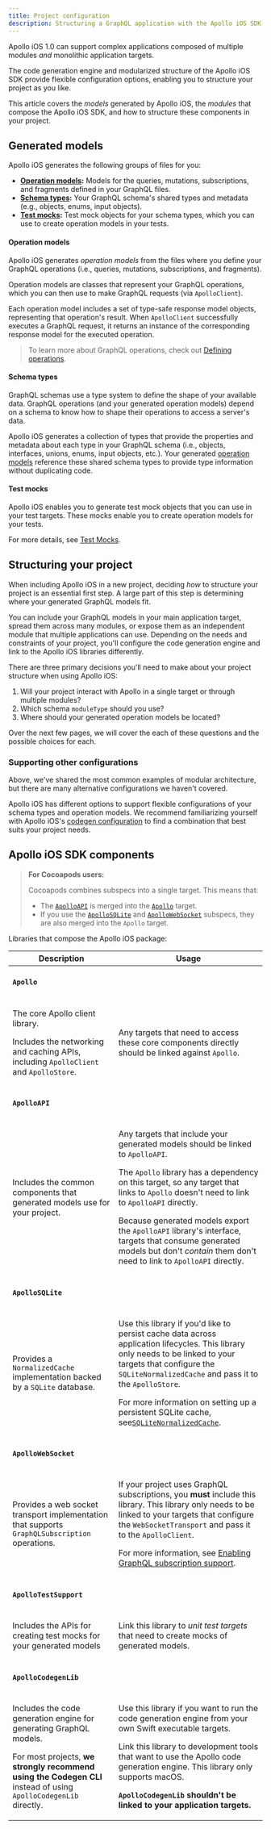 ```yaml
---
title: Project configuration
description: Structuring a GraphQL application with the Apollo iOS SDK
---
```


Apollo iOS 1.0 can support complex applications composed of multiple modules _and_ monolithic application targets.

The code generation engine and modularized structure of the Apollo iOS SDK provide flexible configuration options, enabling you to structure your project as you like.

This article covers the _models_ generated by Apollo iOS, the _modules_ that compose the Apollo iOS SDK, and how to structure these components in your project.

## Generated models

Apollo iOS generates the following groups of files for you:

* **[Operation models](#operation-models):** Models for the queries, mutations, subscriptions, and fragments defined in your GraphQL files.
* **[Schema types](#schema-types):** Your GraphQL schema's shared types and metadata (e.g., objects, enums, input objects).
* **[Test mocks](#test-mocks):** Test mock objects for your schema types, which you can use to create operation models in your tests.

#### Operation models

Apollo iOS generates _operation models_ from the files where you define your GraphQL operations (i.e., queries, mutations, subscriptions, and fragments).

Operation models are classes that represent your GraphQL operations, which you can then use to make GraphQL requests (via `ApolloClient`).

Each operation model includes a set of type-safe response model objects, representing that operation's result. When `ApolloClient` successfully executes a GraphQL request, it returns an instance of the corresponding response model for the executed operation.

> To learn more about GraphQL operations, check out [Defining operations](./fetching/fetching-data#defining-operations).

#### Schema types

GraphQL schemas use a type system to define the shape of your available data. GraphQL operations (and your generated operation models) depend on a schema to know how to shape their operations to access a server's data.

Apollo iOS generates a collection of types that provide the properties and metadata about each type in your GraphQL schema (i.e., objects, interfaces, unions, enums, input objects, etc.). Your generated [operation models](#operation-models) reference these shared schema types to provide type information without duplicating code.

#### Test mocks

Apollo iOS enables you to generate test mock objects that you can use in your test targets. These mocks enable you to create operation models for your tests.

For more details, see [Test Mocks](./testing/test-mocks).

## Structuring your project

When including Apollo iOS in a new project, deciding _how_ to structure your project is an essential first step. A large part of this step is determining where your generated GraphQL models fit.

You can include your GraphQL models in your main application target, spread them across many modules, or expose them as an independent module that multiple applications can use. Depending on the needs and constraints of your project, you'll configure the code generation engine and link to the Apollo iOS libraries differently.

There are three primary decisions you'll need to make about your project structure when using Apollo iOS:

1. Will your project interact with Apollo in a single target or through multiple modules?
2. Which schema `moduleType` should you use?
3. Where should your generated operation models be located?

Over the next few pages, we will cover the each of these questions and the possible choices for each.

### Supporting other configurations

Above, we've shared the most common examples of modular architecture, but there are many alternative configurations we haven't covered.

Apollo iOS has different options to support flexible configurations of your schema types and operation models. We recommend familiarizing yourself with Apollo iOS's [codegen configuration](./code-generation/codegen-configuration) to find a combination that best suits your project needs.

## Apollo iOS SDK components

> **For Cocoapods users:**
>
> Cocoapods combines subspecs into a single target. This means that:
> - The [`ApolloAPI`](#apolloapi) is merged into the [`Apollo`](#apollo) target.
> - If you use the [`ApolloSQLite`](#apollosqlite) and [`ApolloWebSocket`](#apollowebsocket) subspecs, they are also merged into the `Apollo` target.

Libraries that compose the Apollo iOS package:

<table class="api-ref">
  <thead>
    <tr>
      <th>Description</th>
      <th>Usage</th>
    </tr>
  </thead>

<tbody>
<tr>
<td colspan="2">

#### `Apollo`

</td>
</tr>

<tr>
<td>

The core Apollo client library.

Includes the networking and caching APIs, including `ApolloClient` and `ApolloStore`.

</td>
<td>

Any targets that need to access these core components directly should be linked against `Apollo`.

</td>
</tr>
<tr>
<td colspan="2">

#### `ApolloAPI`

</td>
</tr>

<tr>
<td>

Includes the common components that generated models use for your project.

</td>
<td>

Any targets that include your generated models should be linked to `ApolloAPI`.

The `Apollo` library has a dependency on this target, so any target that links to `Apollo` doesn't need to link to  `ApolloAPI` directly.

Because generated models export the `ApolloAPI` library's interface, targets that consume generated models but don't _contain_ them don't need to link to `ApolloAPI` directly.

</td>
</tr>

<tr>
<td colspan="2">

#### `ApolloSQLite`

</td>
</tr>

<tr>
<td>

Provides a `NormalizedCache` implementation backed by a `SQLite` database.

</td>
<td>

Use this library if you'd like to persist cache data across application lifecycles. This library only needs to be linked to your targets that configure the `SQLiteNormalizedCache` and pass it to the `ApolloStore`.

For more information on setting up a persistent SQLite cache, see[`SQLiteNormalizedCache`](./caching/cache-setup#sqlitenormalizedcache).

</td>
</tr>

<tr>
<td colspan="2">

#### `ApolloWebSocket`

</td>
</tr>

<tr>
<td>

Provides a web socket transport implementation that supports `GraphQLSubscription` operations.

</td>
<td>

If your project uses GraphQL subscriptions, you **must** include this library. This library only needs to be linked to your targets that configure the `WebSocketTransport` and pass it to the `ApolloClient`.

For more information, see [Enabling GraphQL subscription support](./fetching/subscriptions#enabling-graphql-subscription-support).

</td>
</tr>

<tr>
<td colspan="2">

#### `ApolloTestSupport`

</td>
</tr>

<tr>
<td>

Includes the APIs for creating test mocks for your generated models

</td>
<td>

Link this library to *unit test targets* that need to create mocks of generated models.

</td>
</tr>

<tr>
<td colspan="2">

#### `ApolloCodegenLib`

</td>
</tr>

<tr>
<td>

Includes the code generation engine for generating GraphQL models.

For most projects, **we strongly recommend using the Codegen CLI** instead of using `ApolloCodegenLib` directly.

</td>
<td>

Use this library if you want to run the code generation engine from your own Swift executable targets.

Link this library to development tools that want to use the Apollo code generation engine. This library only supports macOS.

**`ApolloCodegenLib` shouldn't be linked to your application targets.**

</td>
</tr>

</tbody>
</table>
